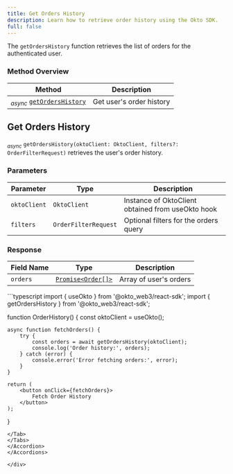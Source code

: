 ```yaml
---
title: Get Orders History
description: Learn how to retrieve order history using the Okto SDK.
full: false
---
```



The `getOrdersHistory` function retrieves the list of orders for the authenticated user.

### Method Overview

| Method | Description |
|---------|-------------|
| <sub><i>async</i></sub> [`getOrdersHistory`](#get-orders-history) | Get user's order history |

<div className="method-box">

## Get Orders History

<sub><i>async</i></sub> `getOrdersHistory(oktoClient: OktoClient, filters?: OrderFilterRequest)` retrieves the user's order history.

### Parameters

| Parameter | Type | Description |
|-----------|------|-------------|
| `oktoClient` | `OktoClient` | Instance of OktoClient obtained from useOkto hook |
| `filters` | `OrderFilterRequest` | Optional filters for the orders query |

### Response

<Callout title="Success Response">

| Field Name | Type | Description |
|------------|------|-------------|
| `orders` | [`Promise<Order[]>`](/docs/react-sdk/technical-reference#models) | Array of user's orders |

</Callout>

<Accordions>
<Accordion title="Example">
<Tabs items={['TypeScript']}>
<Tab value="TypeScript">
```typescript
import { useOkto } from '@okto_web3/react-sdk';
import { getOrdersHistory } from '@okto_web3/react-sdk';

function OrderHistory() {
    const oktoClient = useOkto();

    async function fetchOrders() {
        try {
            const orders = await getOrdersHistory(oktoClient);
            console.log('Order history:', orders);
        } catch (error) {
            console.error('Error fetching orders:', error);
        }
    }

    return (
        <button onClick={fetchOrders}>
            Fetch Order History
        </button>
    );
}
```
</Tab>
</Tabs>
</Accordion>
</Accordions>

</div> 